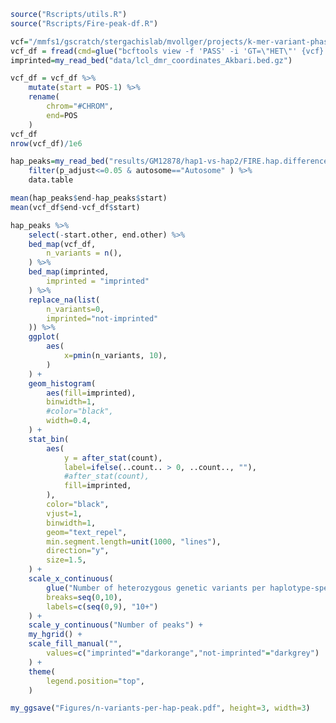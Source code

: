 ```r
source("Rscripts/utils.R")
source("Rscripts/Fire-peak-df.R")
```

```r
vcf="/mmfs1/gscratch/stergachislab/mvollger/projects/k-mer-variant-phasing/results/GM12878/hiphase/GM12878.vcf.gz"
vcf_df = fread(cmd=glue("bcftools view -f 'PASS' -i 'GT=\"HET\"' {vcf} | grep -v ^##"))
imprinted=my_read_bed("data/lcl_dmr_coordinates_Akbari.bed.gz")
```

```r
vcf_df = vcf_df %>% 
    mutate(start = POS-1) %>%
    rename(
        chrom="#CHROM",
        end=POS
    )
vcf_df
nrow(vcf_df)/1e6

hap_peaks=my_read_bed("results/GM12878/hap1-vs-hap2/FIRE.hap.differences.bed") %>%
    filter(p_adjust<=0.05 & autosome=="Autosome" ) %>%
    data.table

mean(hap_peaks$end-hap_peaks$start)
mean(vcf_df$end-vcf_df$start)

hap_peaks %>%
    select(-start.other, end.other) %>%
    bed_map(vcf_df,
        n_variants = n(),
    ) %>% 
    bed_map(imprinted,
        imprinted = "imprinted"
    ) %>%
    replace_na(list(
        n_variants=0,
        imprinted="not-imprinted"
    )) %>%
    ggplot(
        aes(
            x=pmin(n_variants, 10),
        )
    ) +
    geom_histogram(
        aes(fill=imprinted),
        binwidth=1,
        #color="black",
        width=0.4,
    ) +
    stat_bin(
        aes(
            y = after_stat(count),
            label=ifelse(..count.. > 0, ..count.., ""),
            #after_stat(count),
            fill=imprinted,
        ),
        color="black",
        vjust=1,
        binwidth=1,
        geom="text_repel",
        min.segment.length=unit(1000, "lines"),
        direction="y",
        size=1.5,
    ) +
    scale_x_continuous(
        glue("Number of heterozygous genetic variants per haplotype-specific peak\n(n={nrow(hap_peaks)} autosomal peaks)"),
        breaks=seq(0,10),
        labels=c(seq(0,9), "10+")
    ) +
    scale_y_continuous("Number of peaks") +
    my_hgrid() +
    scale_fill_manual("",
        values=c("imprinted"="darkorange","not-imprinted"="darkgrey")
    ) +
    theme(
        legend.position="top",
    ) 

my_ggsave("Figures/n-variants-per-hap-peak.pdf", height=3, width=3)
```

